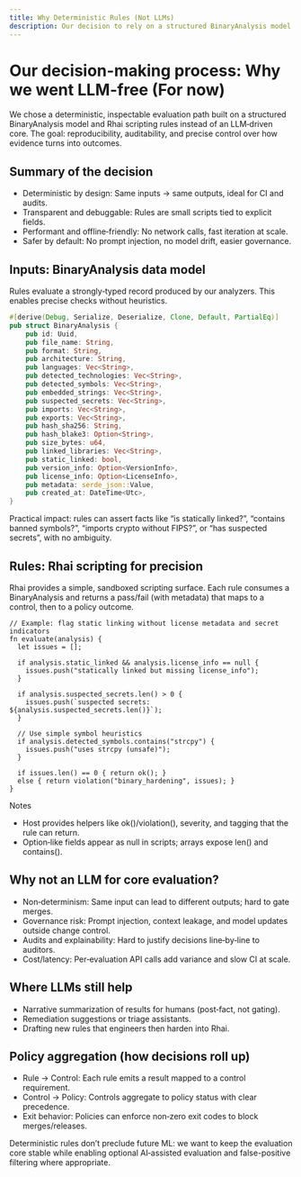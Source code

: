 ```yaml
---
title: Why Deterministic Rules (Not LLMs)
description: Our decision to rely on a structured BinaryAnalysis model and Rhai rules for core evaluation.
---
```


# Our decision-making process: Why we went LLM-free (For now)

We chose a deterministic, inspectable evaluation path built on a structured BinaryAnalysis model and Rhai scripting rules instead of an LLM‑driven core. The goal: reproducibility, auditability, and precise control over how evidence turns into outcomes.

## Summary of the decision

- Deterministic by design: Same inputs → same outputs, ideal for CI and audits.
- Transparent and debuggable: Rules are small scripts tied to explicit fields.
- Performant and offline‑friendly: No network calls, fast iteration at scale.
- Safer by default: No prompt injection, no model drift, easier governance.

## Inputs: BinaryAnalysis data model

Rules evaluate a strongly‑typed record produced by our analyzers. This enables precise checks without heuristics.

```rust
#[derive(Debug, Serialize, Deserialize, Clone, Default, PartialEq)]
pub struct BinaryAnalysis {
    pub id: Uuid,
    pub file_name: String,
    pub format: String,
    pub architecture: String,
    pub languages: Vec<String>,
    pub detected_technologies: Vec<String>,
    pub detected_symbols: Vec<String>,
    pub embedded_strings: Vec<String>,
    pub suspected_secrets: Vec<String>,
    pub imports: Vec<String>,
    pub exports: Vec<String>,
    pub hash_sha256: String,
    pub hash_blake3: Option<String>,
    pub size_bytes: u64,
    pub linked_libraries: Vec<String>,
    pub static_linked: bool,
    pub version_info: Option<VersionInfo>,
    pub license_info: Option<LicenseInfo>,
    pub metadata: serde_json::Value,
    pub created_at: DateTime<Utc>,
}
```

Practical impact: rules can assert facts like “is statically linked?”, “contains banned symbols?”, “imports crypto without FIPS?”, or “has suspected secrets”, with no ambiguity.

## Rules: Rhai scripting for precision

Rhai provides a simple, sandboxed scripting surface. Each rule consumes a BinaryAnalysis and returns a pass/fail (with metadata) that maps to a control, then to a policy outcome.

```rhai
// Example: flag static linking without license metadata and secret indicators
fn evaluate(analysis) {
  let issues = [];

  if analysis.static_linked && analysis.license_info == null {
    issues.push("statically linked but missing license_info");
  }

  if analysis.suspected_secrets.len() > 0 {
    issues.push(`suspected secrets: ${analysis.suspected_secrets.len()}`);
  }

  // Use simple symbol heuristics
  if analysis.detected_symbols.contains("strcpy") {
    issues.push("uses strcpy (unsafe)");
  }

  if issues.len() == 0 { return ok(); }
  else { return violation("binary_hardening", issues); }
}
```

Notes
- Host provides helpers like ok()/violation(), severity, and tagging that the rule can return.
- Option‑like fields appear as null in scripts; arrays expose len() and contains().

## Why not an LLM for core evaluation?

- Non‑determinism: Same input can lead to different outputs; hard to gate merges.
- Governance risk: Prompt injection, context leakage, and model updates outside change control.
- Audits and explainability: Hard to justify decisions line‑by‑line to auditors.
- Cost/latency: Per‑evaluation API calls add variance and slow CI at scale.

## Where LLMs still help

- Narrative summarization of results for humans (post‑fact, not gating).
- Remediation suggestions or triage assistants.
- Drafting new rules that engineers then harden into Rhai.

## Policy aggregation (how decisions roll up)

- Rule → Control: Each rule emits a result mapped to a control requirement.
- Control → Policy: Controls aggregate to policy status with clear precedence.
- Exit behavior: Policies can enforce non‑zero exit codes to block merges/releases.

<Callout type="info">
Deterministic rules don’t preclude future ML: we want to keep the evaluation core stable while enabling optional AI‑assisted evaluation and false-positive filtering where appropriate.
</Callout>
